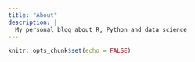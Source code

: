 ```yaml
---
title: "About"
description: |
  My personal blog about R, Python and data science
---
```


```r
knitr::opts_chunk$set(echo = FALSE)
```

